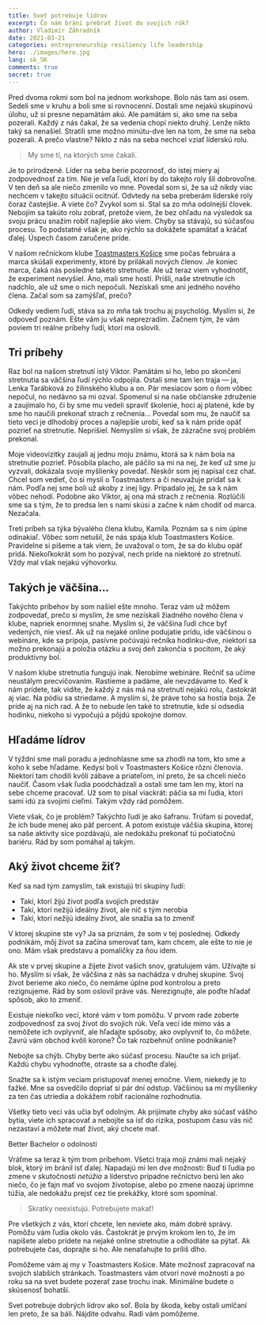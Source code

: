 ```yaml
---
title: Svet potrebuje lídrov
excerpt: Čo nám bráni prebrať život do svojich rúk?
author: Vladimír Záhradník
date: 2021-03-21
categories: entrepreneurship resiliency life leadership
hero: ./images/hero.jpg
lang: sk_SK
comments: true
secret: true
---
```


Pred dvoma rokmi som bol na jednom workshope. Bolo nás tam asi osem. Sedeli sme v kruhu a boli sme si rovnocenní. Dostali sme nejakú skupinovú úlohu, už si presne nepamätám akú. Ale pamätám si, ako sme na seba pozerali. Každý z nás čakal, že sa vedenia chopí niekto druhý. Lenže nikto taký sa nenašiel. Stratili sme možno minútu-dve len na tom, že sme na seba pozerali. A prečo vlastne? Nikto z nás na seba nechcel vziať líderskú rolu.

> My sme tí, na ktorých sme čakali.

Je to prirodzené. Líder na seba berie pozornosť, do istej miery aj zodpovednosť za tím. Nie je veľa ľudí, ktorí by do takejto roly šli dobrovoľne. V ten deň sa ale niečo zmenilo vo mne. Povedal som si, že sa už nikdy viac nechcem v takejto situácii ocitnúť. Odvtedy na seba preberám líderské roly čoraz častejšie. A viete čo? Zvykol som si. Stal sa zo mňa odolnejší človek. Nebojím sa takúto rolu zobrať, pretože viem, že bez ohľadu na výsledok sa svoju prácu snažím robiť najlepšie ako viem. Chyby sa stávajú, sú súčasťou procesu. To podstatné však je, ako rýchlo sa dokážete spamätať a kráčať ďalej. Úspech časom zaručene príde.

V našom rečníckom klube [Toastmasters Košice][tm-kosice] sme počas februára a marca skúšali experimenty, ktoré by prilákali nových členov. Je koniec marca, čaká nás posledné takéto stretnutie. Ale už teraz viem vyhodnotiť, že experiment nevyšiel. Áno, mali sme hostí. Prišli, naše stretnutie ich nadchlo, ale už sme o nich nepočuli. Nezískali sme ani jedného nového člena. Začal som sa zamýšľať, prečo?

Odkedy vediem ľudí, stáva sa zo mňa tak trochu aj psychológ. Myslím si, že odpoveď poznám. Ešte vám ju však neprezradím. Začnem tým, že vám poviem tri reálne príbehy ľudí, ktorí ma oslovili.

## Tri príbehy
Raz bol na našom stretnutí istý Viktor. Pamätám si ho, lebo po skončení stretnutia sa väčšina ľudí rýchlo odpojila. Ostali sme tam len traja — ja, Lenka Tarábková zo žilinského klubu a on. Pár mesiacov som o ňom vôbec nepočul, no nedávno sa mi ozval. Spomenul si na naše občianske združenie a zaujímalo ho, či by sme mu vedeli spraviť školenie, hoci aj platené, kde by sme ho naučili prekonať strach z rečnenia... Povedal som mu, že naučiť sa tieto veci je dlhodobý proces a najlepšie urobí, keď sa k nám príde opäť pozrieť na stretnutie. Neprišiel. Nemyslím si však, že zázračne svoj problém prekonal.

Moje videovizitky zaujali aj jednu moju známu, ktorá sa k nám bola na stretnutie pozrieť. Pôsobila placho, ale páčilo sa mi na nej, že keď už sme ju vyzvali, dokázala svoje myšlienky povedať. Neskôr som jej napísal cez chat. Chcel som vedieť, čo si myslí o Toastmasters a či neuvažuje pridať sa k nám. Podľa nej sme boli už akoby z inej ligy. Pripadalo jej, že sa k nám vôbec nehodí. Podobne ako Viktor, aj ona má strach z rečnenia. Rozlúčili sme sa s tým, že to predsa len s nami skúsi a začne k nám chodiť od marca. Nezačala.

Tretí príbeh sa týka bývalého člena klubu, Kamila. Poznám sa s ním úplne odinakiaľ. Vôbec som netušil, že nás spája klub Toastmasters Košice. Pravidelne si píšeme a tak viem, že uvažoval o tom, že sa do klubu opäť pridá. Niekoľkokrát som ho pozýval, nech príde na niektoré zo stretnutí. Vždy mal však nejakú výhovorku.

## Takých je väčšina...
Takýchto príbehov by som našiel ešte mnoho. Teraz vám už môžem zodpovedať, prečo si myslím, že sme nezískali žiadného nového člena v klube, napriek enormnej snahe. Myslím si, že väčšina ľudí chce byť vedených, nie viesť. Ak už na nejaké online podujatie prídu, ide väčšinou o webináre, kde sa pripoja, pasívne počúvajú rečníka hodinku-dve, niektorí sa možno prekonajú a položia otázku a svoj deň zakončia s pocitom, že aký produktívny bol.

V našom klube stretnutia fungujú inak. Nerobíme webináre. Rečniť sa učíme neustálym precvičovaním. Rastieme a padáme, ale nevzdávame to. Keď k nám prídete, tak vidíte, že každý z nás má na stretnutí nejakú rolu, častokrát aj viac. Na pódiu sa striedame. A myslím si, že práve toho sa hostia boja. Že príde aj na nich rad. A že to nebude len také to stretnutie, kde si odsedia hodinku, niekoho si vypočujú a pôjdú spokojne domov.

## Hľadáme lídrov
V týždni sme mali poradu a jednohlasne sme sa zhodli na tom, kto sme a koho k sebe hľadáme. Kedysi boli v Toastmasters Košice rôzni členovia. Niektorí tam chodili kvôli zábave a priateľom, iní preto, že sa chceli niečo naučiť. Časom však ľudia poodchádzali a ostali sme tam len my, ktorí na sebe chceme pracovať. Už som to písal viackrát: páčia sa mi ľudia, ktorí sami idú za svojimi cieľmi. Takým vždy rád pomôžem.

Viete však, čo je problém? Takýchto ľudí je ako šafranu. Trúfam si povedať, že ich bude menej ako päť percent. A potom existuje väčšia skupina, ktorej sa naše aktivity síce pozdávajú, ale nedokážu prekonať tú počiatočnú bariéru. Rád by som pomáhal aj takým.

## Aký život chceme žiť?
Keď sa nad tým zamyslím, tak existujú tri skupiny ľudí:
- Takí, ktorí žijú život podľa svojich predstáv
- Takí, ktorí nežijú ideálny život, ale nič s tým nerobia
- Takí, ktorí nežijú ideálny život, ale snažia sa to zmeniť

V ktorej skupine ste vy? Ja sa priznám, že som v tej poslednej. Odkedy podnikám, môj život sa začína smerovať tam, kam chcem, ale ešte to nie je ono. Mám však predstavu a pomaličky za ňou idem.

Ak ste v prvej skupine a žijete život vašich snov, gratulujem vám. Užívajte si ho. Myslím si však, že väčšina z nás sa nachádza v druhej skupine. Svoj život berieme ako niečo, čo nemáme úplne pod kontrolou a preto rezignujeme. Rád by som oslovil práve vás. Nerezignujte, ale poďte hľadať spôsob, ako to zmeniť.

Existuje niekoľko vecí, ktoré vám v tom pomôžu. V prvom rade zoberte zodpovednosť za svoj život do svojich rúk. Veľa vecí ide mimo vás a nemôžete ich ovplyvniť, ale hľadajte spôsoby, ako ovplyvniť to, čo môžete. Zavrú vám obchod kvôli korone? Čo tak rozbehnúť online podnikanie?

Nebojte sa chýb. Chyby berte ako súčasť procesu. Naučte sa ich prijať. Každú chybu vyhodnoťte, otraste sa a choďte ďalej.

Snažte sa k istým veciam pristupovať menej emočne. Viem, niekedy je to ťažké. Mne sa osvedčilo dopriať si pár dní odstup. Väčšinou sa mi myšlienky za ten čas utriedia a dokážem robiť racionálne rozhodnutia.

Všetky tieto veci vás učia byť odolným. Ak prijímate chyby ako súčasť vášho bytia, viete ich spracovať a nebojíte sa ísť do rizika, postupom času vás nič nezastaví a môžete mať život, aký chcete mať.

<div class="Image__Medium">
  <YouTube videoId="Suwr1IFAxfs" />
  <figcaption>Better Bachelor o odolnosti</figcaption>
</div>

Vráťme sa teraz k tým trom príbehom. Všetci traja moji známi mali nejaký blok, ktorý im bránil ísť ďalej. Napadajú mi len dve možnosti: Buď tí ľudia po zmene v skutočnosti *netúžia* a líderstvo prípadne rečníctvo berú len ako niečo, čo je fajn mať vo svojom životopise, alebo po zmene naozaj úprimne túžia, ale nedokážu prejsť cez tie prekážky, ktoré som spomínal.

> Skratky neexistujú. Potrebujete makať!

Pre všetkých z vás, ktorí chcete, len neviete ako, mám dobré správy. Pomôžu vám ľudia okolo vás. Častokrát je prvým krokom len to, že im napíšete alebo prídete na nejaké online stretnutie a odhodláte sa pýtať. Ak potrebujete čas, doprajte si ho. Ale nenaťahujte to príliš dlho.

Pomôžeme vám aj my v Toastmasters Košice. Máte možnosť zapracovať na svojich slabších stránkach. Toastmasters vám otvorí nové možnosti a po roku sa na svet budete pozerať zase trochu inak. Minimálne budete o skúsenosť bohatší.

Svet potrebuje dobrých lídrov ako soľ. Bola by škoda, keby ostali umlčaní len preto, že sa báli. Nájdite odvahu. Radi vám pomôžeme.


[//]: # (Used references)
[tm-kosice]: https://www.toastmasterskosice.sk/

